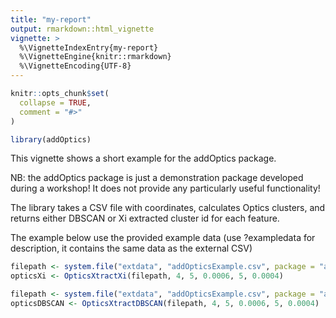 ---
title: "my-report"
output: rmarkdown::html_vignette
vignette: >
  %\VignetteIndexEntry{my-report}
  %\VignetteEngine{knitr::rmarkdown}
  %\VignetteEncoding{UTF-8}
---

```{r, include = FALSE}
knitr::opts_chunk$set(
  collapse = TRUE,
  comment = "#>"
)
```

```{r setup}
library(addOptics)
```

This vignette shows a short example for the addOptics package. 

NB: the addOptics package is just a demonstration package developed during a 
workshop! It does not provide any particularly useful functionality!

The library takes a CSV file with coordinates, calculates Optics clusters, and
returns either DBSCAN or Xi extracted cluster id for each feature. 

The example below use the provided example data (use ?exampledata for 
description, it contains the same data as the external CSV)

```{r}
filepath <- system.file("extdata", "addOpticsExample.csv", package = "addOptics")
opticsXi <- OpticsXtractXi(filepath, 4, 5, 0.0006, 5, 0.0004)
```

```{r}
filepath <- system.file("extdata", "addOpticsExample.csv", package = "addOptics")
opticsDBSCAN <- OpticsXtractDBSCAN(filepath, 4, 5, 0.0006, 5, 0.0004)
```
